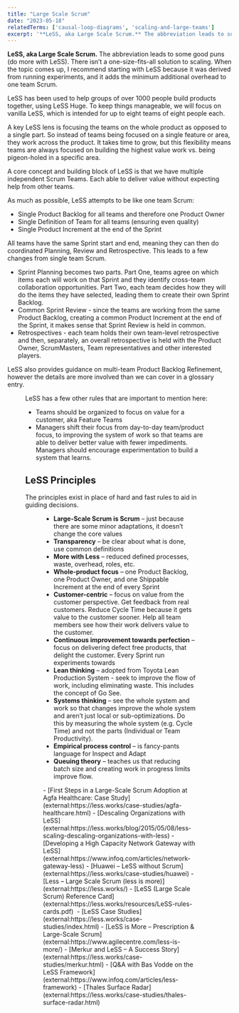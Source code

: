 ```yaml
---
title: "Large Scale Scrum"
date: "2023-05-18"
relatedTerms: ['causal-loop-diagrams', 'scaling-and-large-teams']
excerpt: '**LeSS, aka Large Scale Scrum.** The abbreviation leads to some good puns (do more with'
---
```




**LeSS, aka Large Scale Scrum.** The abbreviation leads to some good puns (do more with LeSS). There isn’t a one-size-fits-all solution to scaling. When the topic comes up, I recommend starting with LeSS because it was derived from running experiments, and it adds the minimum additional overhead to one team Scrum.

LeSS has been used to help groups of over 1000 people build products together, using LeSS Huge. To keep things manageable, we will focus on vanilla LeSS, which is intended for up to eight teams of eight people each.

A key LeSS lens is focusing the teams on the whole product as opposed to a single part. So instead of teams being focused on a single feature or area, they work across the product. It takes time to grow, but this flexibility means teams are always focused on building the highest value work vs. being pigeon-holed in a specific area.

A core concept and building block of LeSS is that we have multiple independent Scrum Teams. Each able to deliver value without expecting help from other teams.

As much as possible, LeSS attempts to be like one team Scrum:

- Single Product Backlog for all teams and therefore one Product Owner
- Single Definition of Team for all teams (ensuring even quality)
- Single Product Increment at the end of the Sprint

All teams have the same Sprint start and end, meaning they can then do coordinated Planning, Review and Retrospective. This leads to a few changes from single team Scrum.

- Sprint Planning becomes two parts. Part One, teams agree on which items each will work on that Sprint and they identify cross-team collaboration opportunities. Part Two, each team decides how they will do the items they have selected, leading them to create their own Sprint Backlog.
- Common Sprint Review - since the teams are working from the same Product Backlog, creating a common Product Increment at the end of the Sprint, it makes sense that Sprint Review is held in common.
- Retrospectives - each team holds their own team-level retrospective and then, separately, an overall retrospective is held with the Product Owner, ScrumMasters, Team representatives and other interested players.

LeSS also provides guidance on multi-team Product Backlog Refinement, however the details are more involved than we can cover in a glossary entry.

<Figure
  src={WhyLeSS}
  alt="Why LeSS image - creative commons usage, original by less.works "
  caption="Why LeSS image - creative commons usage, original by less.works "
/>


LeSS has a few other rules that are important to mention here:

- Teams should be organized to focus on value for a customer, aka Feature Teams
- Managers shift their focus from day-to-day team/product focus, to improving the system of work so that teams are able to deliver better value with fewer impediments. Managers should encourage experimentation to build a system that learns.

## LeSS Principles

The principles exist in place of hard and fast rules to aid in guiding decisions.

<Figure
  src={LeSSPrinciples}
  alt="LeSS principles image - creative commons usage, original by less.works "
  caption="LeSS principles image - creative commons usage, original by less.works "
/>


- **Large-Scale Scrum is Scrum** – just because there are some minor adaptations, it doesn’t change the core values
- **Transparency** – be clear about what is done, use common definitions
- **More with Less** – reduced defined processes, waste, overhead, roles, etc.
- **Whole-product focus** – one Product Backlog, one Product Owner, and one Shippable Increment at the end of every Sprint
- **Customer-centric** – focus on value from the customer perspective. Get feedback from real customers. Reduce Cycle Time because it gets value to the customer sooner. Help all team members see how their work delivers value to the customer.
- **Continuous improvement towards perfection** – focus on delivering defect free products, that delight the customer. Every Sprint run experiments towards
- **Lean thinking** – adopted from Toyota Lean Production System - seek to improve the flow of work, including eliminating waste. This includes the concept of Go See.
- **Systems thinking** – see the whole system and work so that changes improve the whole system and aren’t just local or sub-optimizations. Do this by measuring the whole system (e.g. Cycle Time) and not the parts (Individual or Team Productivity).
- **Empirical process control** – is fancy-pants language for Inspect and Adapt
- **Queuing theory** – teaches us that reducing batch size and creating work in progress limits improve flow.

<HighlightBox heading="Resource Links" variant="resourceLinks">
- [First Steps in a Large-Scale Scrum Adoption at Agfa Healthcare: Case Study](external:https://less.works/case-studies/agfa-healthcare.html)
- [Descaling Organizations with LeSS](external:https://less.works/blog/2015/05/08/less-scaling-descaling-organizations-with-less)
- [Developing a High Capacity Network Gateway with LeSS](external:https://www.infoq.com/articles/network-gateway-less)
- [Huawei – LeSS without Scrum](external:https://less.works/case-studies/huawei)
- [Less – Large Scale Scrum (less is more)](external:https://less.works/)
- [LeSS (Large Scale Scrum) Reference Card](external:https://less.works/resources/LeSS-rules-cards.pdf) 
- [LeSS Case Studies](external:https://less.works/case-studies/index.html)
- [LeSS is More – Prescription & Large-Scale Scrum](external:https://www.agilecentre.com/less-is-more/)
- [Merkur and LeSS – A Success Story](external:https://less.works/case-studies/merkur.html)
- [Q&A with Bas Vodde on the LeSS Framework](external:https://www.infoq.com/articles/less-framework)
- [Thales Surface Radar](external:https://less.works/case-studies/thales-surface-radar.html)
</HighlightBox>

